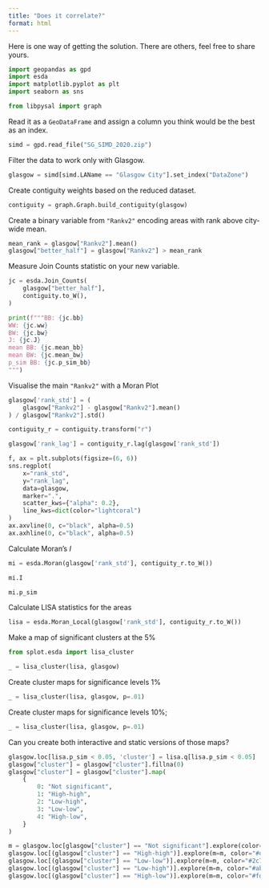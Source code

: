 ```yaml
---
title: "Does it correlate?"
format: html
---
```


Here is one way of getting the solution. There are others, feel free to share yours.

```py
import geopandas as gpd
import esda
import matplotlib.pyplot as plt
import seaborn as sns

from libpysal import graph
```

Read it as a `GeoDataFrame` and assign a column you think would be the best as an index.

```py
simd = gpd.read_file("SG_SIMD_2020.zip")
```

Filter the data to work only with Glasgow.

```py
glasgow = simd[simd.LAName == "Glasgow City"].set_index("DataZone")
```

Create contiguity weights based on the reduced dataset.

```py
contiguity = graph.Graph.build_contiguity(glasgow)
```

Create a binary variable from `"Rankv2"` encoding areas with rank above city-wide mean.

```py
mean_rank = glasgow["Rankv2"].mean()
glasgow["better_half"] = glasgow["Rankv2"] > mean_rank
```

Measure Join Counts statistic on your new variable.

```py
jc = esda.Join_Counts(
    glasgow["better_half"],
    contiguity.to_W(),
)
```

```py
print(f"""BB: {jc.bb}
WW: {jc.ww}
BW: {jc.bw}
J: {jc.J}
mean BB: {jc.mean_bb}
mean BW: {jc.mean_bw}
p_sim BB: {jc.p_sim_bb}
""")
```

Visualise the main `"Rankv2"` with a Moran Plot

```py
glasgow['rank_std'] = (
    glasgow["Rankv2"] - glasgow["Rankv2"].mean()
) / glasgow["Rankv2"].std()
```

```py
contiguity_r = contiguity.transform("r")

glasgow['rank_lag'] = contiguity_r.lag(glasgow['rank_std'])
```

```py
f, ax = plt.subplots(figsize=(6, 6))
sns.regplot(
    x="rank_std",
    y="rank_lag",
    data=glasgow,
    marker=".",
    scatter_kws={"alpha": 0.2},
    line_kws=dict(color="lightcoral")
)
ax.axvline(0, c="black", alpha=0.5)
ax.axhline(0, c="black", alpha=0.5)
```

Calculate Moran's $I$

```py
mi = esda.Moran(glasgow['rank_std'], contiguity_r.to_W())
```

```py
mi.I
```

```py
mi.p_sim
```

Calculate LISA statistics for the areas

```py
lisa = esda.Moran_Local(glasgow['rank_std'], contiguity_r.to_W())
```

Make a map of significant clusters at the 5%

```py
from splot.esda import lisa_cluster

_ = lisa_cluster(lisa, glasgow)
```

Create cluster maps for significance levels 1%

```py
_ = lisa_cluster(lisa, glasgow, p=.01)
```

Create cluster maps for significance levels 10%;

```py
_ = lisa_cluster(lisa, glasgow, p=.01)
```

Can you create both interactive and static versions of those maps?

```py
glasgow.loc[lisa.p_sim < 0.05, 'cluster'] = lisa.q[lisa.p_sim < 0.05]
glasgow["cluster"] = glasgow["cluster"].fillna(0)
glasgow["cluster"] = glasgow["cluster"].map(
    {
        0: "Not significant",
        1: "High-high",
        2: "Low-high",
        3: "Low-low",
        4: "High-low",
    }
)
```

```py
m = glasgow.loc[glasgow["cluster"] == "Not significant"].explore(color="lightgrey", prefer_canvas=True, tiles="CartoDB Positron")
glasgow.loc[(glasgow["cluster"] == "High-high")].explore(m=m, color="#d7191c")
glasgow.loc[(glasgow["cluster"] == "Low-low")].explore(m=m, color="#2c7bb6")
glasgow.loc[(glasgow["cluster"] == "Low-high")].explore(m=m, color="#abd9e9")
glasgow.loc[(glasgow["cluster"] == "High-low")].explore(m=m, color="#fdae61")
```

